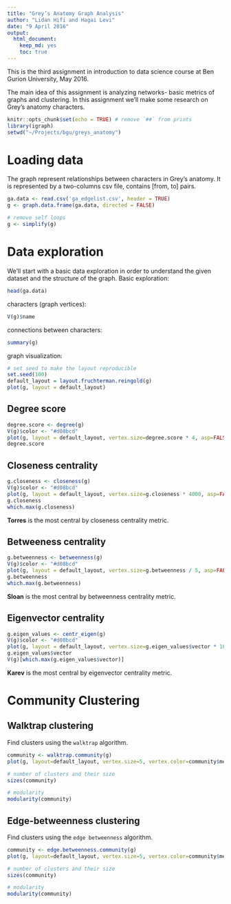 ```yaml
---
title: "Grey’s Anatomy Graph Analysis"
author: "Lidan Hifi and Hagai Levi"
date: "9 April 2016"
output:
  html_document:
    keep_md: yes
    toc: true
---
```


This is the third assignment in introduction to data science course at Ben Gurion University, May 2016.

The main idea of this assignment is analyzing networks- basic metrics of graphs and clustering.   In this assignment we'll make some research on Grey's anatomy characters.

```r
knitr::opts_chunk$set(echo = TRUE) # remove `##` from prints
library(igraph)
setwd("~/Projects/bgu/greys_anatomy")
```

# Loading data
The graph represent relationships between characters in Grey's anatomy.
It is represented by a two-columns csv file, contains [from, to] pairs.
```r
ga.data <- read.csv('ga_edgelist.csv', header = TRUE)
g <- graph.data.frame(ga.data, directed = FALSE)

# remove self loops
g <- simplify(g)
```

# Data exploration
We'll start with a basic data exploration in order to understand the given dataset and the structure of the graph.
Basic exploration:
```r
head(ga.data)
```

characters (graph vertices):
```r
V(g)$name
```

connections between characters:
```r
summary(g)
```

graph visualization:
```r
# set seed to make the layout reproducible
set.seed(100)
default_layout = layout.fruchterman.reingold(g)
plot(g, layout = default_layout)
```

## Degree score
```r
degree.score <- degree(g)
V(g)$color <- "#d08bcd"
plot(g, layout = default_layout, vertex.size=degree.score * 4, asp=FALSE)
degree.score
```

## Closeness centrality
```r
g.closeness <- closeness(g)
V(g)$color <- "#d08bcd"
plot(g, layout = default_layout, vertex.size=g.closeness * 4000, asp=FALSE)
g.closeness
which.max(g.closeness)
```

**Torres** is the most central by closeness centrality metric.

## Betweeness centrality
```r
g.betweenness <- betweenness(g)
V(g)$color <- "#d08bcd"
plot(g, layout = default_layout, vertex.size=g.betweenness / 5, asp=FALSE)
g.betweenness
which.max(g.betweenness)
```

**Sloan** is the most central by betweenness centrality metric.

## Eigenvector centrality
```r
g.eigen_values <- centr_eigen(g)
V(g)$color <- "#d08bcd"
plot(g, layout = default_layout, vertex.size=g.eigen_values$vector * 10, asp=FALSE)
g.eigen_values$vector
V(g)[which.max(g.eigen_values$vector)]
```

**Karev** is the most central by eigenvector centrality metric.

# Community Clustering

## Walktrap clustering
Find clusters using the `walktrap` algorithm.
```r
community <- walktrap.community(g)
plot(g, layout=default_layout, vertex.size=5, vertex.color=community$membership, asp=FALSE)

# number of clusters and their size
sizes(community)

# modularity
modularity(community)
```


## Edge-betweenness clustering
Find clusters using the `edge betweenness` algorithm.
```r
community <- edge.betweenness.community(g)
plot(g, layout=default_layout, vertex.size=5, vertex.color=community$membership, asp=FALSE)

# number of clusters and their size
sizes(community)

# modularity
modularity(community)
```
